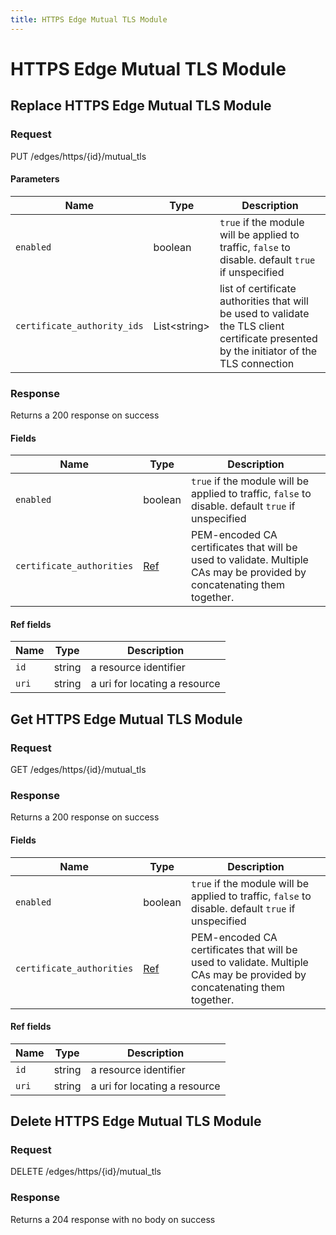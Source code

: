 ```yaml
---
title: HTTPS Edge Mutual TLS Module
---
```



# HTTPS Edge Mutual TLS Module

## Replace HTTPS Edge Mutual TLS Module

### Request

PUT /edges/https/\{id\}/mutual_tls

<HTTPSEdgeMutualTLSModuleReplaceRequest />

#### Parameters

| Name                        | Type               | Description                                                                                                                               |
| --------------------------- | ------------------ | ----------------------------------------------------------------------------------------------------------------------------------------- |
| `enabled`                   | boolean            | `true` if the module will be applied to traffic, `false` to disable. default `true` if unspecified                                        |
| `certificate_authority_ids` | List&lt;string&gt; | list of certificate authorities that will be used to validate the TLS client certificate presented by the initiator of the TLS connection |

### Response

Returns a 200 response on success

<HTTPSEdgeMutualTLSModuleReplaceResponse />

#### Fields

| Name                      | Type               | Description                                                                                                             |
| ------------------------- | ------------------ | ----------------------------------------------------------------------------------------------------------------------- |
| `enabled`                 | boolean            | `true` if the module will be applied to traffic, `false` to disable. default `true` if unspecified                      |
| `certificate_authorities` | [Ref](#ref-fields) | PEM-encoded CA certificates that will be used to validate. Multiple CAs may be provided by concatenating them together. |

#### Ref fields

| Name  | Type   | Description                   |
| ----- | ------ | ----------------------------- |
| `id`  | string | a resource identifier         |
| `uri` | string | a uri for locating a resource |

## Get HTTPS Edge Mutual TLS Module

### Request

GET /edges/https/\{id\}/mutual_tls

<HTTPSEdgeMutualTLSModuleGetRequest />

### Response

Returns a 200 response on success

<HTTPSEdgeMutualTLSModuleGetResponse />

#### Fields

| Name                      | Type               | Description                                                                                                             |
| ------------------------- | ------------------ | ----------------------------------------------------------------------------------------------------------------------- |
| `enabled`                 | boolean            | `true` if the module will be applied to traffic, `false` to disable. default `true` if unspecified                      |
| `certificate_authorities` | [Ref](#ref-fields) | PEM-encoded CA certificates that will be used to validate. Multiple CAs may be provided by concatenating them together. |

#### Ref fields

| Name  | Type   | Description                   |
| ----- | ------ | ----------------------------- |
| `id`  | string | a resource identifier         |
| `uri` | string | a uri for locating a resource |

## Delete HTTPS Edge Mutual TLS Module

### Request

DELETE /edges/https/\{id\}/mutual_tls

<HTTPSEdgeMutualTLSModuleDeleteRequest />

### Response

Returns a 204 response with no body on success
